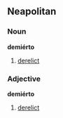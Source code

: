 ==Neapolitan==
===Noun===
'''demiérto''' {{m}}
#[[derelict]]

===Adjective===
'''demiérto''' 
#[[derelict]]